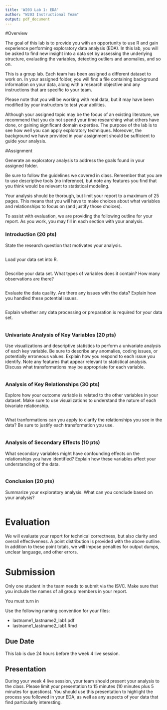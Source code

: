 ```yaml
---
title: 'W203 Lab 1: EDA'
author: "W203 Instructional Team"
output: pdf_document
---
```




#Overview

The goal of this lab is to provide you with an opportunity to use R and gain experience performing exploratory data analysis (EDA). In this lab, you will be asked to find new insight into a data set by assessing the underlying structure, evaluating the variables, detecting outliers and anomalies, and so on. 

This is a group lab.  Each team has been assigned a different dataset to work on.  In your assigned folder, you will find a file containing background information on your data, along with a research objective and any instructions that are specific to your team.

Please note that you will be working with real data, but it may have been modified by your instructors to test your abilities.

Although your assigned topic may be the focus of an existing literature, we recommend that you do not spend your time researching what others have done, or gaining significant domain expertise.  The purpose of the lab is to see how well you can apply exploratory techniques.  Moreover, the background we have provided in your assignment should be sufficient to guide your analysis.\footnote{We also do not want you to be led astray by the bad advice that is common on the internet.}

#Assignment

Generate an exploratory analysis to address the goals found in your assigned folder.

Be sure to follow the guidelines we covered in class.  Remember that you are to use descriptive tools (no inference), but note any features you find that you think would be relevant to statistical modeling.

Your analysis should be thorough, but limit your report to a maximum of 25 pages.  This means that you will have to make choices about what variables and relationships to focus on (and justify those choices).

To assist with evaluation, we are providing the following outline for your report.  As you work, you may fill in each section with your analysis.

### Introduction (20 pts)

State the research question that motivates your analysis.
```r

```


Load your data set into R. 
```r


```


Describe your data set.  What types of variables does it contain?  How many observations are there?
```r

```


Evaluate the data quality. Are there any issues with the data? Explain how you handled these potential issues. 
```r

```

Explain whether any data processing or preparation is required for your data set. 
```r

```



### Univariate Analysis of Key Variables (20 pts)

Use visualizations and descriptive statistics to perform a univariate analysis of each key variable. Be sure to describe any anomalies, coding issues, or potentially erroneous values.  Explain how you respond to each issue you identify.  Note any features that appear relevant to statistical analysis.  Discuss what transformations may be appropriate for each variable.
```r
```

### Analysis of Key Relationships (30 pts)

Explore how your outcome variable is related to the other variables in your dataset. Make sure to use visualizations to understand the nature of each bivariate relationship.
```r

```

What tranformations can you apply to clarify the relationships you see in the data?  Be sure to justify each transformation you use.
```r

```

### Analysis of Secondary Effects (10 pts)

What secondary variables might have confounding effects on the relationships you have identified?  Explain how these variables affect your understanding of the data.
```r

```


### Conclusion (20 pts)
Summarize your exploratory analysis. What can you conclude based on your analysis?  
```r

```

# Evaluation

We will evaluate your report for technical correctness, but also clarity and overall effectiveness.  A point distribution is provided with the above outline.  In addition to these point totals, we will impose penalties for output dumps, unclear language, and other errors.


# Submission

Only one student in the team needs to submit via the ISVC.  Make sure that you include the names of all group members in your report.

You must turn in
\begin{enumerate}
\item Your pdf report.  In this report, do not suppress the R code that generates your output.
\item The source file you use to generate your report (i.e. your Rmd file)
\end{enumerate}

Use the following naming convention for your files:

- lastname1_lastname2_lab1.pdf
- lastname1_lastname2_lab1.Rmd


## Due Date

This lab is due 24 hours before the week 4 live session.

## Presentation

During your week 4 live session, your team should present your analysis to the class.  Please limit your presentation to 15 minutes (10 minutes plus 5 minutes for questions).  You should use this presentation to highlight the process you followed in your EDA, as well as any aspects of your data that find particularly interesting.

